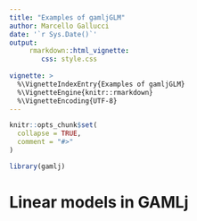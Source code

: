 ```yaml
---
title: "Examples of gamljGLM"
author: Marcello Gallucci
date: '`r Sys.Date()`'
output: 
     rmarkdown::html_vignette:
        css: style.css
  
vignette: >
  %\VignetteIndexEntry{Examples of gamljGLM}
  %\VignetteEngine{knitr::rmarkdown}
  %\VignetteEncoding{UTF-8}
---
```


```r
knitr::opts_chunk$set(
  collapse = TRUE,
  comment = "#>"
)
```

```r
library(gamlj)
```

# Linear models in GAMLj

